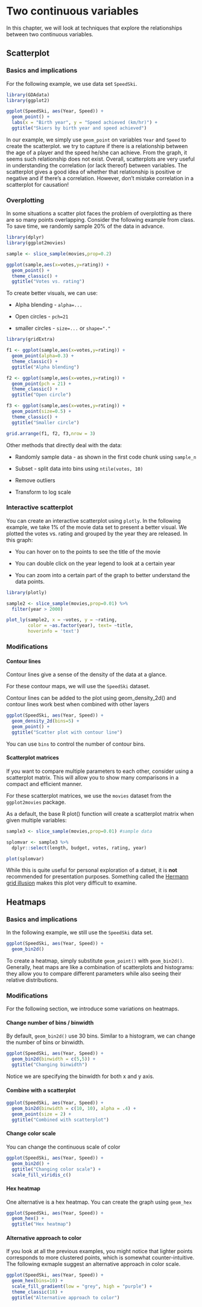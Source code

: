 # Two continuous variables

In this chapter, we will look at techniques that explore the relationships between two continuous variables.

## Scatterplot

### Basics and implications

For the following example, we use data set `SpeedSki`. 

```r
library(GDAdata)
library(ggplot2)

ggplot(SpeedSki, aes(Year, Speed)) + 
  geom_point() +
  labs(x = "Birth year", y = "Speed achieved (km/hr)") +
  ggtitle("Skiers by birth year and speed achieved")
```

In our example, we simply use `geom_point` on variables `Year` and `Speed` to create the scatterplot. we try to capture if there is a relationship between the age of a player and the speed he/she can achieve. From the graph, it seems such relationship does not exist. Overall, scatterplots are very useful in understanding the correlation (or lack thereof) between variables. The scatterplot gives a good idea of whether that relationship is positive or negative and if there’s a correlation. However, don’t mistake correlation in a scatterplot for causation!

### Overplotting

In some situations a scatter plot faces the problem of overplotting as there are so many points overlapping. Consider the following example from class. To save time, we randomly sample 20% of the data in advance.

```r
library(dplyr)
library(ggplot2movies)

sample <- slice_sample(movies,prop=0.2)

ggplot(sample,aes(x=votes,y=rating)) +
  geom_point() +
  theme_classic() +
  ggtitle("Votes vs. rating")
```

To create better visuals, we can use:

* Alpha blending - `alpha=...`

* Open circles - `pch=21`

* smaller circles - `size=...` or `shape="."`

```r
library(gridExtra)

f1 <- ggplot(sample,aes(x=votes,y=rating)) +
  geom_point(alpha=0.3) +
  theme_classic() +
  ggtitle("Alpha blending")

f2 <- ggplot(sample,aes(x=votes,y=rating)) +
  geom_point(pch = 21) +
  theme_classic() +
  ggtitle("Open circle")

f3 <- ggplot(sample,aes(x=votes,y=rating)) +
  geom_point(size=0.5) +
  theme_classic() +
  ggtitle("Smaller circle")

grid.arrange(f1, f2, f3,nrow = 3)
```

Other methods that directly deal with the data:

* Randomly sample data - as shown in the first code chunk using `sample_n`

* Subset - split data into bins using `ntile(votes, 10)`

* Remove outliers 

* Transform to log scale

### Interactive scatterplot

You can create an interactive scatterplot using `plotly`. In the following example, we take 1% of the movie data set to present a better visual. We plotted the votes vs. rating and grouped by the year they are released. In this graph:

* You can hover on to the points to see the title of the movie

* You can double click on the year legend to look at a certain year

* You can zoom into a certain part of the graph to better understand the data points.
```r
library(plotly)

sample2 <- slice_sample(movies,prop=0.01) %>%
  filter(year > 2000)

plot_ly(sample2, x = ~votes, y = ~rating,
        color = ~as.factor(year), text= ~title,
        hoverinfo = 'text') 

```
### Modifications

#### Contour lines

Contour lines give a sense of the density of the data at a glance.

For these contour maps, we will use the `SpeedSki` dataset.

Contour lines can be added to the plot using geom_density_2d() and contour lines work best when combined with other layers

```r
ggplot(SpeedSki, aes(Year, Speed)) + 
  geom_density_2d(bins=5) +
  geom_point() +
  ggtitle("Scatter plot with contour line")
```

You can use `bins` to control the number of contour bins.

#### Scatterplot matrices

If you want to compare multiple parameters to each other, consider using a scatterplot matrix. This will allow you to show many comparisons in a compact and efficient manner.

For these scatterplot matrices, we use the `movies` dataset from the `ggplot2movies` package.

As a default, the base R plot() function will create a scatterplot matrix when given multiple variables:

```r
sample3 <- slice_sample(movies,prop=0.01) #sample data

splomvar <- sample3 %>% 
  dplyr::select(length, budget, votes, rating, year)

plot(splomvar)
```

While this is quite useful for personal exploration of a datset, it is **not** recommended for presentation purposes. Something called the [Hermann grid illusion](https://en.wikipedia.org/wiki/Grid_illusion){target="_blank"} makes this plot very difficult to examine.


## Heatmaps

### Basics and implications 

In the following example, we still use the `SpeedSki` data set.

```r
ggplot(SpeedSki, aes(Year, Speed)) + 
  geom_bin2d() 
```

To create a heatmap, simply substitute `geom_point()` with `geom_bin2d()`. Generally, heat maps are like a combination of scatterplots and histograms: they allow you to compare different parameters while also seeing their relative distributions.

### Modifications

For the following section, we introduce some variations on heatmaps.

#### Change number of bins / binwidth

By default, `geom_bin2d()` use 30 bins. Similar to a histogram, we can change the number of bins or binwidth.

```r
ggplot(SpeedSki, aes(Year, Speed)) + 
  geom_bin2d(binwidth = c(5,5)) +
  ggtitle("Changing binwidth")
```

Notice we are specifying the binwidth for both x and y axis.

#### Combine with a scatterplot

```r
ggplot(SpeedSki, aes(Year, Speed)) +
  geom_bin2d(binwidth = c(10, 10), alpha = .4) + 
  geom_point(size = 2) +
  ggtitle("Combined with scatterplot")
```

#### Change color scale

You can change the continuous scale of color 

```r
ggplot(SpeedSki, aes(Year, Speed)) + 
  geom_bin2d() +
  ggtitle("Changing color scale") + 
  scale_fill_viridis_c()
```

#### Hex heatmap

One alternative is a hex heatmap. You can create the graph using `geom_hex`

```r
ggplot(SpeedSki, aes(Year, Speed)) + 
  geom_hex() +
  ggtitle("Hex heatmap")
```

#### Alternative approach to color

If you look at all the previous examples, you might notice that lighter points corresponds to more clustered points, which is somewhat counter-intuitive. The following exmaple suggest an alternative approach in color scale.

```r
ggplot(SpeedSki, aes(Year, Speed)) + 
  geom_hex(bins=10) +
  scale_fill_gradient(low = "grey", high = "purple") +  
  theme_classic(18) +
  ggtitle("Alternative approach to color")
```
